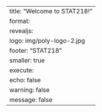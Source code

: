 ---
title: "Welcome to STAT218!"
format: 
  revealjs:
    logo: img/poly-logo-2.jpg
    footer: "STAT218"
    smaller: true
execute: 
  echo: false
  warning: false
  message: false
---